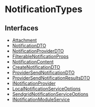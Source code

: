 
# NotificationTypes

## Interfaces

- [Attachment](../NotificationTypes/interfaces/types.NotificationTypes.Attachment/page.mdx)
- [NotificationDTO](../NotificationTypes/interfaces/types.NotificationTypes.NotificationDTO/page.mdx)
- [NotificationProviderDTO](../NotificationTypes/interfaces/types.NotificationTypes.NotificationProviderDTO/page.mdx)
- [FilterableNotificationProps](../NotificationTypes/interfaces/types.NotificationTypes.FilterableNotificationProps/page.mdx)
- [NotificationContent](../NotificationTypes/interfaces/types.NotificationTypes.NotificationContent/page.mdx)
- [CreateNotificationDTO](../NotificationTypes/interfaces/types.NotificationTypes.CreateNotificationDTO/page.mdx)
- [ProviderSendNotificationDTO](../NotificationTypes/interfaces/types.NotificationTypes.ProviderSendNotificationDTO/page.mdx)
- [ProviderSendNotificationResultsDTO](../NotificationTypes/interfaces/types.NotificationTypes.ProviderSendNotificationResultsDTO/page.mdx)
- [INotificationProvider](../NotificationTypes/interfaces/types.NotificationTypes.INotificationProvider/page.mdx)
- [LocalNotificationServiceOptions](../NotificationTypes/interfaces/types.NotificationTypes.LocalNotificationServiceOptions/page.mdx)
- [SendgridNotificationServiceOptions](../NotificationTypes/interfaces/types.NotificationTypes.SendgridNotificationServiceOptions/page.mdx)
- [INotificationModuleService](../NotificationTypes/interfaces/types.NotificationTypes.INotificationModuleService/page.mdx)
